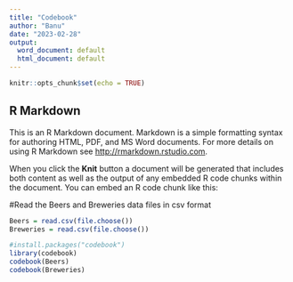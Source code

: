 ```yaml
---
title: "Codebook"
author: "Banu"
date: "2023-02-28"
output:
  word_document: default
  html_document: default
---
```


```r
knitr::opts_chunk$set(echo = TRUE)
```

## R Markdown

This is an R Markdown document. Markdown is a simple formatting syntax for authoring HTML, PDF, and MS Word documents. For more details on using R Markdown see <http://rmarkdown.rstudio.com>.

When you click the **Knit** button a document will be generated that includes both content as well as the output of any embedded R code chunks within the document. You can embed an R code chunk like this:


#Read the Beers and Breweries data files in csv format
```r
Beers = read.csv(file.choose())
Breweries = read.csv(file.choose())
```

```r
#install.packages("codebook")
library(codebook)
codebook(Beers)
codebook(Breweries)
```